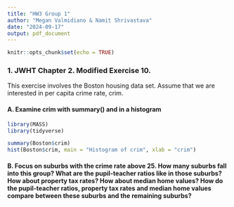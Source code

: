 ```yaml
---
title: "HW3 Group 1"
author: "Megan Valmidiano & Namit Shrivastava"
date: "2024-09-17"
output: pdf_document
---
```


```r
knitr::opts_chunk$set(echo = TRUE)
```

### 1. JWHT Chapter 2. Modified Exercise 10.

This exercise involves the Boston housing data set. Assume that we are interested in per
capita crime rate, crim.

#### A. Examine crim with summary() and in a histogram

```r
library(MASS)
library(tidyverse)
```

```r
summary(Boston$crim)
hist(Boston$crim, main = "Histogram of crim", xlab = "crim")
```

#### B. Focus on suburbs with the crime rate above 25. How many suburbs fall into this group? What are the pupil-teacher ratios like in those suburbs? How about property tax rates? How about median home values? How do the pupil-teacher ratios, property tax rates and median home values compare between these suburbs and the remaining suburbs?

```r

```

